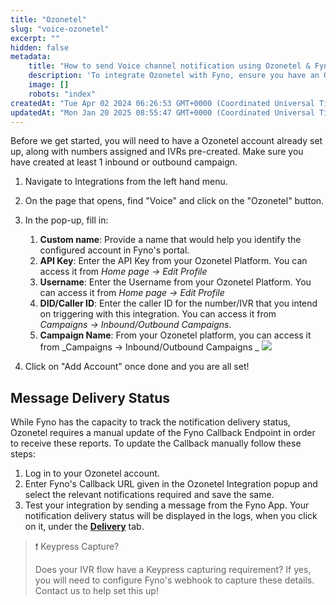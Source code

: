 ```yaml
---
title: "Ozonetel"
slug: "voice-ozonetel"
excerpt: ""
hidden: false
metadata:
    title: "How to send Voice channel notification using Ozonetel & Fyno | Help Document"
    description: 'To integrate Ozonetel with Fyno, ensure you have an Ozonetel account with numbers and IVRs set up, then navigate to Integrations, select "Voice" and "Ozonetel," fill in the required details, and click "Add Account." Message delivery status will be automatically provided, and for IVR keypress capture, contact support to configure Fyno''s webhook.'
    image: []
    robots: "index"
createdAt: "Tue Apr 02 2024 06:26:53 GMT+0000 (Coordinated Universal Time)"
updatedAt: "Mon Jan 20 2025 08:55:47 GMT+0000 (Coordinated Universal Time)"
---
```


Before we get started, you will need to have a Ozonetel account already set up, along with numbers assigned and IVRs pre-created. Make sure you have created at least 1 inbound or outbound campaign.

1. Navigate to Integrations from the left hand menu.
2. On the page that opens, find "Voice" and click on the "Ozonetel" button.
3. In the pop-up, fill in:

    1. **Custom name**: Provide a name that would help you identify the configured account in Fyno's portal.
    2. **API Key**: Enter the API Key from your Ozonetel Platform. You can access it from _Home page -> Edit Profile_
    3. **Username**: Enter the Username from your Ozonetel Platform. You can access it from _Home page -> Edit Profile_
    4. **DID/Caller ID**: Enter the caller ID for the number/IVR that you intend on triggering with this integration. You can access it from _Campaigns -> Inbound/Outbound Campaigns_.
    5. **Campaign Name**: From your Ozonetel platform, you can access it from _Campaigns -> Inbound/Outbound Campaigns _
       ![](https://fynodocs.s3.ap-south-1.amazonaws.com/images/voice_ozonetel.png)

4. Click on "Add Account" once done and you are all set!

## Message Delivery Status

While Fyno has the capacity to track the notification delivery status, Ozonetel requires a manual update of the Fyno Callback Endpoint in order to receive these reports. To update the Callback manually follow these steps:

1. Log in to your Ozonetel account.
2. Enter Fyno's Callback URL given in the Ozonetel Integration popup and select the relevant notifications required and save the same.
3. Test your integration by sending a message from the Fyno App. Your notification delivery status will be displayed in the logs, when you click on it, under the **[Delivery](./log-details-delivery)** tab.

> ❗️ Keypress Capture?
>
> Does your IVR flow have a Keypress capturing requirement? If yes, you will need to configure Fyno's webhook to capture these details. Contact us to help set this up!
